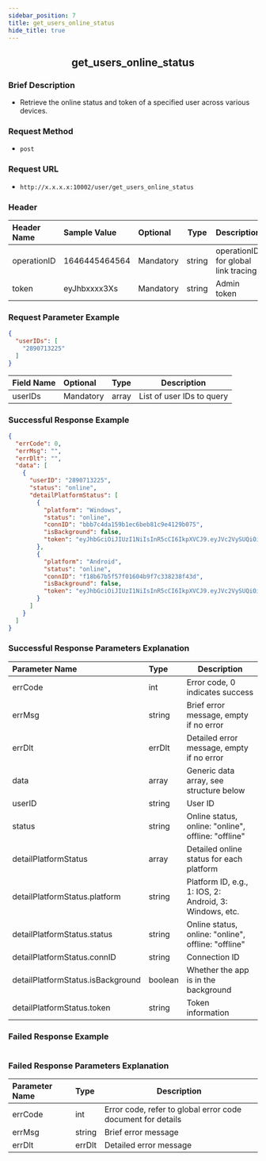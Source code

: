 ```yaml
---
sidebar_position: 7
title: get_users_online_status
hide_title: true
---
```


<center>

## get_users_online_status

</center>

### Brief Description
- Retrieve the online status and token of a specified user across various devices.
### Request Method
- `post` 
### Request URL
- `http://x.x.x.x:10002/user/get_users_online_status` 

### Header
|Header Name|Sample Value|Optional|Type|Description|
|:----      |:-------     |:---    |--- |------     |
|operationID|1646445464564|Mandatory|string|operationID for global link tracing|
|token|eyJhbxxxx3Xs|Mandatory|string|Admin token|

### Request Parameter Example

```json
{
  "userIDs": [
    "2890713225"
  ]
}
```
|Field Name|Optional|Type|Description|
|:----     |:------- |:---|---       |
|userIDs|Mandatory|array|List of user IDs to query|
### Successful Response Example

```json
{
  "errCode": 0,
  "errMsg": "",
  "errDlt": "",
  "data": [
    {
      "userID": "2890713225",
      "status": "online",
      "detailPlatformStatus": [
        {
          "platform": "Windows",
          "status": "online",
          "connID": "bbb7c4da159b1ec6beb81c9e4129b075",
          "isBackground": false,
          "token": "eyJhbGciOiJIUzI1NiIsInR5cCI6IkpXVCJ9.eyJVc2VySUQiOiIyODkwNzEzMjI1IiwiUGxhdGZvcm1JRCI6MywiZXhwIjoxNzA0Njk1NzI0LCJuYmYiOjE2OTY5MTk0MjQsImlhdCI6MTY5NjkxOTcyNH0.-TBNT0YKn_8YH9oO8A8SYEpNzOg1-EQD8O23R0MsVLE"
        },
        {
          "platform": "Android",
          "status": "online",
          "connID": "f18b67b5f57f01604b9f7c338238f43d",
          "isBackground": false,
          "token": "eyJhbGciOiJIUzI1NiIsInR5cCI6IkpXVCJ9.eyJVc2VySUQiOiIyODkwNzEzMjI1IiwiUGxhdGZvcm1JRCI6MiwiZXhwIjoxNzA0NTA5ODg4LCJuYmYiOjE2OTY3MzM1ODgsImlhdCI6MTY5NjczMzg4OH0.uii4Sf05z7VIGCDXUEtqq7cwdXakWkJJrCwYUigvc3I"
        }
      ]
    }
  ]
}
```
### Successful Response Parameters Explanation

|Parameter Name|Type|Description|
|:----         |:---|---        |
|errCode|int|Error code, 0 indicates success|
|errMsg|string|Brief error message, empty if no error|
|errDlt|errDlt|Detailed error message, empty if no error|
|data|array|Generic data array, see structure below|
|userID|string|User ID|
|status|string|Online status, online: "online", offline: "offline"|
|detailPlatformStatus|array|Detailed online status for each platform|
|detailPlatformStatus.platform|string|Platform ID, e.g., 1: IOS, 2: Android, 3: Windows, etc.|
|detailPlatformStatus.status|string|Online status, online: "online", offline: "offline"|
|detailPlatformStatus.connID|string|Connection ID|
|detailPlatformStatus.isBackground|boolean|Whether the app is in the background|
|detailPlatformStatus.token|string|Token information|
### Failed Response Example

```json

```
### Failed Response Parameters Explanation

|Parameter Name|Type|Description|
|:----         |:---|---        |
|errCode|int|Error code, refer to global error code document for details|
|errMsg|string|Brief error message|
|errDlt|errDlt|Detailed error message|